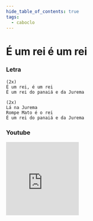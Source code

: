 ```yaml
---
hide_table_of_contents: true
tags:
  - caboclo
---
```


# É um rei é um rei

### Letra

```text
(2x)
É um rei, é um rei
É um rei do panaiá e da Jurema

(2x)
Lá na Jurema
Rompe Mato é o rei
É um rei do panaiá e da Jurema
```

### Youtube

<iframe
  width="200"
  height="200"
  src="https://www.youtube.com/embed/zPgBXoQ35t0"
  title="YouTube video player"
  frameborder="0"
  allow="accelerometer; autoplay; clipboard-write; encrypted-media; gyroscope; picture-in-picture; web-share"
  referrerpolicy="strict-origin-when-cross-origin"
  allowfullscreen
></iframe>
